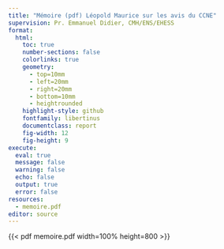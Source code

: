 ```yaml
---
title: "Mémoire (pdf) Léopold Maurice sur les avis du CCNE"
supervision: Pr. Emmanuel Didier, CMH/ENS/EHESS
format:
  html:
    toc: true
    number-sections: false
    colorlinks: true
    geometry:
      - top=10mm
      - left=20mm
      - right=20mm
      - bottom=10mm  
      - heightrounded
    highlight-style: github
    fontfamily: libertinus
    documentclass: report
    fig-width: 12
    fig-height: 9
execute:
  eval: true
  message: false
  warning: false
  echo: false
  output: true
  error: false
resources:
  - memoire.pdf
editor: source
---
```



{{< pdf memoire.pdf width=100% height=800 >}}
